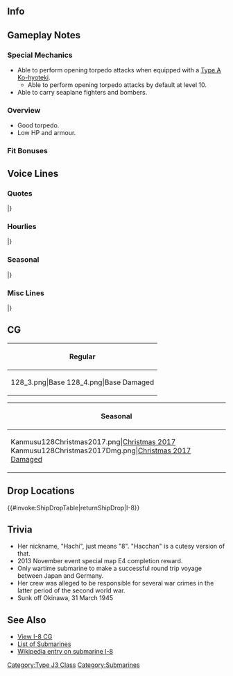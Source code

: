 ==Info==
{{KanmusuInfo|ID=128}}
{{KanmusuInfo|ID=128a}}

==Gameplay Notes==
===Special Mechanics===
* Able to perform opening torpedo attacks when equipped with a [[Type A Ko-hyoteki]].
** Able to perform opening torpedo attacks by default at level 10.
* Able to carry seaplane fighters and bombers.

===Overview===
* Good torpedo.
* Low HP and armour.

===Fit Bonuses===
{{:{{BASEPAGENAME}}/Equipment Bonuses}}

==Voice Lines==
===Quotes===
{{ShipquoteHeader}}
{{ShipquoteKai
|scenario = Introduction
|origin = Guten Tag...ああ違った......ごめんなさいね、「ハチ」と呼んでくださいね
|translation = Good day... Ah, no... sorry. Please call me Hachi.<ref>She uses German phrases here and there because of her mission to Germany.</ref>
|audio = Hachi-Introduction.ogg
}}
{{ShipquoteKai
|scenario = Library
|origin = 遣独潜水艦作戦の第二次遣独艦として、かの地に向かったのよ。
そして、Uボートをもらったのよ。この作戦は5回行われたんだけど、機雷とか色々あって、無事往復できたのは私だけなんですって…
そうね、機雷なんてダイッキライ！
|translation = I was the 2nd ship to undertake the Envoy to Germany Submarine Operation and made it successfuly to that place.<ref>She is referring to [https://ja.wikipedia.org/wiki/%E9%81%A3%E7%8B%AC%E6%BD%9C%E6%B0%B4%E8%89%A6%E4%BD%9C%E6%88%A6 this operation], where IJN submarines were dispatched to Europe for technology and personnel exchanges.</ref>
And with that, I got a U-boat.<ref>Her main mission was to ferry the crew of [https://en.wikipedia.org/wiki/German_submarine_U-1224 U-1224] which was being given to Japan.</ref> The operation was carried out 5 times but because of mines and other things, only I succeeded in making the round trip safely.<ref>Of the other 4 attmempts by the IJN; I-30 was sunk by a mine, I-34 by the British submarine [https://en.wikipedia.org/wiki/HMS_Taurus_(P399) Taurus], I-29 by the US submarine [https://en.wikipedia.org/wiki/USS_Sawfish Sawfish], and I-52 by US navy planes.</ref>
And so, I really hate mines...
|audio = Hachi-Library.ogg
}}
{{ShipquoteKai
|scenario = Secretary 1
|origin = Acht...いいえ、「ハチ」です
|translation = I'm Acht... No, I'm Hacchi.
|audio = Hachi-Secretary_1.ogg
}}
{{ShipquoteKai
|scenario = Secretary 2
|origin = うん。提督が言いやすいなら、ま、「はっちゃん」でも良いよ。うん。
|translation = Yeah. If it makes it easier for you, you can call me Hacchan Admiral. Yup.
|audio = Hachi-Secretary_2.ogg
}}
{{ShipquoteKai
|scenario = Secretary 3
|origin = あぁ！…急に触られたり、大きな音とかは、びっくりしちゃうんだよね
|translation = Ah! ...Suddenly touching me and making loud noises surprises me.
|audio = Hachi-Secretary_3.ogg
}}
{{ShipquoteKai
|scenario = Secretary Idle
|origin = そろそろ、別の本が…欲しいんですけれど…
|translation = I want... a different book soon but...
|audio = Hachi-Idle.ogg
}}
{{ShipquoteKai
|scenario = Secretary (Married)
|origin = 提督、あまり無理しちゃ、ダメですよ
|translation = It's no good to push yourself too hard Admiral.
|audio = Hachi-Wedding_Line.ogg
}}
{{ShipquoteKai
|scenario = Wedding
|origin = 提督？　はっちゃんは、新しい本が読みたいんだけど…本以外に好きなもの？　ん～、一度だけ口にしたシュトーレンかなぁ？　あ、クリスマスのお菓子なんだけどね。え？　間宮に焼いてもらったって？　今日は特別な日ってっ！？　わぁ、嬉しい♪
|translation = Admiral? I want to read a new book but... What do I like besides books? Hmmm, probably that Stollen I tried once? Ah, it's a kind of Christmas cake. Eh? Mamiya is going to bake it? Today is a special day you say!? Yay, I'm happy♪<ref>[https://en.wikipedia.org/wiki/Stollen Stollen] is a German fruit cake typically eaten at Christmas.</ref>
|audio = Hachi-Wedding.ogg
}}
{{ShipquoteKai
|scenario = Player's Score
|origin = 提督に報告書ですよ。どれどれ…
|translation = Here's the report Admiral. Now let's see....
|audio = Hachi-Looking_At_Scores.ogg
}}
{{ShipquoteKai
|scenario = Joining the Fleet
|origin = はっちゃん、出撃しますね
|translation = I'm sortieing now.
|audio = Hachi-Joining_A_Fleet.ogg
}}
{{ShipquoteKai
|scenario = Equipment 1
|origin = これはよいものですね。Danke schön...
|translation = This is a good thing. Thank you very much...
|audio = Hachi-Equipment_01.ogg
}}
{{ShipquoteKai
|scenario = Equipment 2
|origin = そうね。改装は重要だと思います…
|translation = That's right. I think upgrades are important...
|audio = Hachi-Equipment_2.ogg
}}
{{ShipquoteKai
|scenario = Equipment 3
|origin = Danke!
|translation = Thanks!
|audio = Hachi-Equipment_3.ogg
}}
{{ShipquoteKai
|scenario = Supply
|origin = Acht acht!...あぁ違った…
|translation = Eight-eight! ...Ah, my mistake...
|audio = Hachi-Supply.ogg
}}
{{ShipquoteKai
|scenario = Docking (Minor Damage)
|origin = 修理…お願いしてもいいでしょうか？
|translation = Can you... please repair me?
|audio = Hachi-Docking_Minor.ogg
}}
{{ShipquoteKai
|scenario = Docking (Major Damage)
|origin = 修復に時間かかりそう…ドックに本をいっぱい持ち込んでもいいかしら？
|translation = My repairs will take a while... Can I bring lots of books with me into the docks?
|audio = Hachi-Docking_Major.ogg
}}
{{ShipquoteKai
|scenario = Construction
|origin = 新造艦が、出来たみたいですね
|translation = It looks like a new ship has been completed.
|audio = Hachi-Construction.ogg
}}
{{ShipquoteKai
|scenario = Returning from Sortie
|origin = 作戦終了ですね…
|translation = Operation complete...
|audio = Hachi-Returning_From_Sortie.ogg
}}
{{ShipquoteKai
|scenario = Starting a Sortie
|origin = 長距離航海の練度なら、誰にも負けません…！
|translation = I won't lose to anyone in long voyage experience...!<ref>I-8 did more than 56,000km going to Europe and back.</ref>
|audio = Hachi-Starting_A_Sortie.ogg
}}
{{ShipquoteKai
|scenario = Starting a Battle
|origin = 戦闘は、あまり好きじゃないけど…仕方ない…！
|translation = I don't really like to fight but... I have no choice...!
|audio = Hachi-Battle_Start.ogg
}}
{{ShipquoteKai
|scenario = Attack
|origin = Feuer！
|translation = Fire!
|audio = Hachi-Attack.ogg
}}
{{ShipquoteKai
|scenario = Air Battle/Night Battle Attack 
|origin = 浮上しても抵抗するよ…！持ち帰った20mm連装機銃が火を噴くわ…！
|translation = I'll still resist even when surfaced...! The 20mm Flakvierling 38 I brought back will spew fire...!<ref>She had a [https://en.wikipedia.org/wiki/2_cm_Flak_30/38/Flakvierling#2_cm_Flakvierling_38 2 cm Flakvierling 38] mounted on her in Germany, she used that gun to engage US destroyers [https://en.wikipedia.org/wiki/USS_Morrison_(DD-560) Morrison] and [https://en.wikipedia.org/wiki/USS_Stockton_(DD-646) Stockton] in her last battle.</ref>
|audio = Hachi-Night_Attack.ogg
}}
{{ShipquoteKai
|scenario = Night Battle
|origin = さあ…！魚雷を装填して…ん、まだよ…
|translation = Now...! Torpeoes are loaded... Hmmm, not yet...
|audio = Hachi-Night_Battle.ogg
}}
{{ShipquoteKai
|scenario = MVP
|origin = あら？はっちゃん、やっちゃった？じゃあ、ご褒美にシュトーレン、食べたいなぁ
|translation = Oh? I did it? Then for a reward, I'd like to eat stollen.
|audio = Hachi-MVP.ogg
}}
{{ShipquoteKai
|scenario = Minor Damage 1
|origin = 黒光りしてるし…目が光ってるし…
|translation = It's gleaming black... and it's eyes are shining...
|audio = Hachi-Minor_Damage_1.ogg
}}
{{ShipquoteKai
|scenario = Minor Damage 2
|origin = 圧が上昇してます…！あっ…水が…！
|translation = The pressure is rising... Ah... the water is...!
|audio = Hachi-Minor_Damage_2.ogg
}}
{{ShipquoteKai
|scenario = Major Damage
|origin = 一度浮上してから…体勢を整えないと…
|translation = You have to ready yourself... for when you surface...<ref>Implying adopting a  fighting stance.</ref>
|audio = Hachi-Major_Damage.ogg
}}
{{ShipquoteKai
|scenario = Sunk
|origin = いつかは、私も沈むと覚悟はしてたけど…提督や…みんなと逢えてからで、よかっ…た…
|translation = I had already prepared myself to sink someday but... Admiral and... everyone else, I'm happy to have met... you...
|audio = Hachi-Sunk.ogg
}}
|} <references/>

{{clear}}

===Hourlies===
{{ShipquoteHeader | type = hourly}}
{{ShipquoteKai
|scenario = 00:00 
|origin = マルマルマルマル……零時です
|translation = 0000... It's midnight.
|audio = Hachi-00.ogg
}}
{{ShipquoteKai
|scenario = 01:00 
|origin = マルヒトマルマル……静かでいいですね
|translation = 0100... The silence is nice right?
|audio = Hachi-01.ogg
}}
{{ShipquoteKai
|scenario = 02:00 
|origin = マルフタマルマル。こんな時間まで作戦ですか…？
|translation = 0200. An operation at this time...?
|audio = Hachi-02.ogg
}}
{{ShipquoteKai
|scenario = 03:00 
|origin = マルサンマルマル。張り切りすぎると、明日持たないですよ。提督？
|translation = 0300. If you keep pushing yourself you won't last through tomorrow. Admiral?
|audio = Hachi-03.ogg
}}
{{ShipquoteKai
|scenario = 04:00 
|origin = マルヨンマルマル……あぁすみません、うとうとしてました……
|translation = 0400... Ah, sorry, I dozed off...
|audio = Hachi-04.ogg
}}
{{ShipquoteKai
|scenario = 05:00 
|origin = マルゴマルマル。ドイツパン、好きですか？今思い出して、作ってるんです
|translation = 0500. Do you like German bread? I was just thinking about it so I'll go make some.
|audio = Hachi-05.ogg
}}
{{ShipquoteKai
|scenario = 06:00 
|origin = マルロクマルマル。朝御飯に、後ほどドイツパン、お持ちしますね
|translation = 0600. I'll have the German bread ready after breakfast.
|audio = Hachi-06.ogg
}}
{{ShipquoteKai
|scenario = 07:00 
|origin = マルナナマルマル。朝です！Guten Morgen!提督？
|translation = 0700. It's morning! Good morning! Admiral?
|audio = Hachi-07.ogg
}}
{{ShipquoteKai
|scenario = 08:00 
|origin = Acht!...じゃなくて、マルハチマルマル。焼けました！ロッゲンミッシュブロート！
|translation = Eight! ...No wait, 0800. It's ready! Roggenmischbrot!<ref>Roggenmischbrot is bread that contains 51% ~ 89% rye.</ref>
|audio = Hachi-08.ogg
}}
{{ShipquoteKai
|scenario = 09:00 
|origin = マルキュウマルマル。ドイツパン、如何でしたか？……酸っぱいって？提督……わかってない……
|translation = 0900. How was the German bread? ... It was too sour? You don't... understand Admiral...
|audio = Hachi-09.ogg
}}
{{ShipquoteKai
|scenario = 10:00 
|origin = ヒトマルマルマル。さて、気を取り直して、読書に集中しますね……
|translation = 1000. Now, it's time to get in the mood and focus on my reading...
|audio = Hachi-10.ogg
}}
{{ShipquoteKai
|scenario = 11:00 
|origin = ヒトヒトマルマル。さっき、響ちゃんに焼き立てパンあげたら、とても喜んで貰えました。いい子です…！
|translation = 1100. When I gave Hibiki-chan the bread I baked earlier she was really happy. She's a good girl...!
|audio = Hachi-11.ogg
}}
{{ShipquoteKai
|scenario = 12:00 
|origin = ヒトフタマルマル。お昼ですね。提督
|translation = 1200. It's noon Admiral.
|audio = Hachi-12.ogg
}}
{{ShipquoteKai
|scenario = 13:00 
|origin = ヒトサンマルマル。さて、また読書でもします
|translation = 1300. Now then, I'll keep reading.
|audio = Hachi-13.ogg
}}
{{ShipquoteKai
|scenario = 14:00 
|origin = なんかこう、潜航していない時間って、新鮮ですよね
|translation = Somehow it feels so refreshing when you're not travelling submerged.
|audio = Hachi-14.ogg
}}
{{ShipquoteKai
|scenario = 15:00 
|origin = ヒトゴマルマル。なんだか気が散って、読書に集中できないです……
|translation = 1500. Something is distracting me, I can't focus on reading...
|audio = Hachi-15.ogg
}}
{{ShipquoteKai
|scenario = 16:00 
|origin = ヒトロクマルマル。提督はいつも、この時間って、何をしているのですか？
|translation = 1600. What do you usually do at this time Admiral?
|audio = Hachi-16.ogg
}}
{{ShipquoteKai
|scenario = 17:00 
|origin = ヒトナナマルマル。夕食はどうしましょうか……？
|translation = 1700. What do you want for dinner...?
|audio = Hachi-17.ogg
}}
{{ShipquoteKai
|scenario = 18:00 
|origin = ヒトハチマルマル。夕暮れの海って、雰囲気ありますね……好きです
|translation = 1800. The atmosphere of the sea in the evening... I like it.
|audio = Hachi-18.ogg
}}
{{ShipquoteKai
|scenario = 19:00 
|origin = ヒトキュウマルマル。私も水着じゃなくって、皆さんの様な制服……着たい、かも……
|translation = 1900. If I didn't wear a swimsuit, I'd like to try on... those uniforms everyone wears...
|audio = Hachi-19.ogg
}}
{{ShipquoteKai
|scenario = 20:00 
|origin = Acht acht!...じゃなくて、フタマルマルマル。提督、ハムとチーズとポテト。さあ、召し上がれ！
|translation = Eight eight! ...No wait, 2000. It's ham, cheese and potato Admiral. Come on, dig in!
|audio = Hachi-20.ogg
}}
{{ShipquoteKai
|scenario = 21:00 
|origin = フタヒトマルマル。提督、元気でましたか？
|translation = 2100. Are you feeling better Admiral?
|audio = Hachi-21.ogg
}}
{{ShipquoteKai
|scenario = 22:00 
|origin = フタフタマルマル。提督は艦これ！私は読書！えへっ……
|translation = 2200. Admiral is playing Kancolle! I'm reading! Ehehe...~
|audio = Hachi-22.ogg
}}
{{ShipquoteKai
|scenario = 23:00 
|origin = フタサンマルマルです。夜も更けてきましたね。ちょっと、眠いです……
|translation = 2300. It's getting late. I'm a bit sleepy...
|audio = Hachi-23.ogg
}}
|} <references/>

{{clear}}

===Seasonal===
{{SeasonalHeaderOld}}
{{SeasonalQuote
|scenario = [[Seasonal/Christmas_2015|Christmas 2015]]
|origin = 提督、クリスマスです！シュトーレン焼かないといけません。なのではっちゃんこの期間出撃を…えぇ？駄目？
|translation = It’s Christmas, Admiral! I have to bake some stollen. So I won’t be able to sortie for a while… Eh? Denied?
|audio = I-8_Christmas_2015_Sec1.ogg
|notes =Secretary 1
}}
{{SeasonalQuote
|scenario = [[Seasonal/Christmas_2015|Christmas 2015]]
|origin = でも、クリスマスはやっぱりシュト… えぇ、提督が焼いてくれる？本当に？Danke！ハッチャン、楽しみ！
|translation =	But, for Christmas you definitely need some Stol… Eh, you’ll bake some, Admiral? Really? Thanks! I can’t wait!
|audio = I-18_Christmas_2015_Sec2.mp3
|notes = Secretary 2
}}
{{SeasonalQuote
|scenario = [[Seasonal/End_of_Year_2015|End of Year 2015]]
|origin = 提督、ハッちゃんも大掃除参加します！まず提督の机の引き出しから…えぇ？そこは自分でやるの？そうですか。
|translation =	I’ll take part in the spring cleaning too, Admiral! I’ll clean your desk first… Eh? You’ll do that yourself? Alright then.
|audio = I-8_Year_End_2015_Sec1.ogg
|notes = 
}}
{{SeasonalQuote
|scenario = [[Seasonal/New_Year_2016|New Year 2016]]
|origin = 提督、新年あけましておめでとう！今年も、ハちやんと潜水艦隊を、よろしくです。
|translation =	Happy New Year, Admiral! Please take care of me and the rest of the submarines this year too.
|audio = I-8_New_Years_Day_2016.ogg
|notes = 
}}
{{SeasonalQuote
|scenario = [[Seasonal/Setsubun_2016|Setsubun 2016]]
|origin = 節分ですか？いいえ、はっちゃんはいいです。…提督？なんで、悲しそうな顔してるの？…あぁ、はい。じゃあ投げます、え～い。
|translation =	It’s Setsubun? No, I’m fine. …Admiral? Why do you look so sad? …Ah, yes. I’m going to throw them then, eii~
|audio = I-8_Setsubun_2016_Sec1.ogg
|notes = 
}}
{{SeasonalQuote
|scenario = [[Seasonal/Valentine%27s_Day_2016|Valentine’s Day 2016]]
|origin = 提督、バレンタインなので、はっちゃん、シュトーレンにチョコかけて仕上げてみました。どうでしょう？美味しいですか？
|translation =	Since it’s Valentine’s I tried making stollen topped with chocolate, Admiral. How is it? Is it good?
|audio = I-8_Valentine_Sec1.ogg
|notes = Secretary 1
}}
{{SeasonalQuote
|scenario = [[Seasonal/Valentine%27s_Day_2016|Valentine’s Day 2016]]
|origin = チョコシュトーレン、好評で良かったです。新入りの子から習った、パネットーネ…これにも、チョコをかけてみようと思います。
|translation =	It’s great that my chocolate stollen was well received. I’ll go learn how to make panetonne from the new girl… I think coating it with chocolate would be good.
|audio = I-8_Valentine_Sec2.ogg
|notes = Secretary 2
}}
{{SeasonalQuote
|scenario = [[Seasonal/White_Day_2016|White Day 2016]]
|origin = 提督、これは、チョコシュトーレンのお返しですか？Danke！いただきます。
|translation =	Is this in return for the chocolate stollen, Admiral? Thank you! I’ll help myself.
|audio = I-8_White_Day_2016.ogg
|notes = 
}}
{{SeasonalQuote
|scenario = [[Seasonal/Coming_of_Spring_2016|Spring 2016]]
|origin = 春。ハっちゃん、最後の出撃も春なんですよ、提督。ん、あぁ、昔の話ですけど。ふぅ~。
|translation =	Spring. My last sortie was during spring, Admiral. Mmm, ah, it’s and old story. Whew.
|audio = I-8_Spring_2016_Sec1.mp3
|notes = 
}}
{{SeasonalQuote
|scenario = [[Seasonal/Third_Anniversary|3rd Anniversary]]
|origin = 三周年。すごいですね。三周年です。はっちゃん、少し驚きです。お祝いですね。
|translation =	The 3rd Anniversary. Amazing. It’s the 3rd Anniversary. I’m a bit surprised. Let’s celebrate.
|audio = I-8_3rd_Anniversary_Sec1.mp3
|notes = 
}}
{{SeasonalQuote
|scenario = [[Seasonal/Rainy_Season_2016|Rainy Season 2016]]
|origin = じとじとしますね。梅雨、ですからね。はっちゃん、梅雨でも元気ですよ♪
|translation =	It’s gotten real wet. Because it’s the rainy season. But I’m fine with it♪
|audio = I-8_Rainy_Season_2016_Sec1.mp3
|notes = 
}}
{{SeasonalQuote
|scenario = [[Seasonal/Early_Summer_2016|Early Summer 2016]]
|origin = えぇ、 水着…ですか？ はっちゃんは、別にこの水着が気に入っているので…強いて言えば…眼鏡。眼鏡は、新しいの…欲しい、かな。
|translation =	Eh, a… swimsuit? I don’t really mind this swimsuit… If I had to decide… Glasses. I’d kinda like… new glasses.
|audio = I-8_Early_Summer_Sec1_2016.ogg
|notes = 
}}
{{SeasonalQuote
|scenario = [[Seasonal/Summer_2016|Midsummer 2016]]
|origin = 夏です。Acht acht！八月はやっぱり泳ぎに行かないと。あぁ、はっちゃん毎日泳いでいましたね。夏は提督も泳ぎます？
|translation =	It’s summer. Eight, eight! I really want to go swimming in August. Ah, I go swimming everyday. You want to go for a swim in summer, Admiral?
|audio = I-8_Sec1_Midsummer_2016.ogg
|notes = 
}}
{{SeasonalQuote
|scenario = [[Seasonal/Autumn_2016|Autumn 2016]]
|origin = 秋です。読書の秋。はっちゃんの読書量が、ぐぐんっと伸びる秋です。新刊、ほしいです。提督、買ってきて？
|translation =	It’s autumn. An autumn for reading. This is the autumn for me to stretch out and go through my reading list. I want a new book. Will you buy me one, Admiral?
|audio = I-8_Autumn_2016_Sec1.mp3
|notes = 
}}
{{SeasonalQuote
|scenario = [[Seasonal/Fourth_Anniversary|4th Anniversary]]
|origin = 四周年。すごいですね。四周年です。はっちゃんも、少し驚きです。お祝いですね！
|translation =	The 4th Anniversrary. Amazing. It’s the 4th Anniversary. I’m a bit surprised too. Let’s celebrate!
|audio = Hachi_4th_Anniversary_Sec1_2017.mp3
|notes = 
}}
{{SeasonalQuote
|scenario = [[Seasonal/Fifth_Anniversary|5th Anniversary]]
|origin = 五周年。すごいですね。五周年です。ハッチャンも、かなり驚きです。ホットワインでお祝いですね。
|translation =	The 5th Anniversary. Amazing. It’s the 5th Annicersary.  I’m pretty surprised too. Let’s celebrate with some hot wine.
|audio = I-8_5th_Anniversary_Sec1.mp3
|notes = 
}}
{{SeasonalQuote
|scenario = [[Seasonal/Sixth_Anniversary|6th Anniversary]]
|origin = 驚き。六周年ですって。すごいですね。六周年です。はっちゃんもお祝いします。提督、はい。乾杯。
|translation =	I'm shocked. It's the 6th Anniversary. That's amazing. The 6th Anniversary. I'll celebrate too. Admiral, here. Cheers.
|audio = I-8_6th_Anniversary_Sec2.mp3
|notes = Secretary 2
}}
{{SeasonalQuote
|scenario = [[Seasonal/Seventh_Anniversary|7th Anniversary 2020]]
|origin = えぇー、七周年なんですって？七周年です。ハっちゃん、かなり驚き。でも、提督、お祝いです、お祝い！
|translation =	Eeeh, it's the 7th Anniversary? So it is. I'm really surprised. But, Admiral, let's go celebrate!
|audio = I-8_7th_Anniversary_Secretary_2.mp3
|notes = Secretary 2
}}
{{SeasonalQuote
|scenario = [[Seasonal/Eighth_Anniversary|8th Anniversary]]
|origin = 八周年。えぇ？それは嘘でしょう？ハッちゃん、ちょっと驚きました。うん、ワインでお祝いですね。乾杯。
|translation =	It's the 8th Anniversary. Huh? Are you serious? I'm a bit surprised. Yup, let's celebrate with some wine. Cheers.
|audio = I-8_8th Anniversary_Secretary_1.mp3
|notes = 
}}
|}<references/>

{{clear}}

===Misc Lines===
{{SeasonalHeaderOld}}
{{SeasonalQuote
|scenario = [[Seasonal/Final_Battle|Eve of the Final Battle 2018]]
|origin = どうも艦隊が慌ただしです。これは、あれですね。
|translation =	The fleet is kinda busy now. This must mean that’s happening.
|audio = I-8_Kantai_Kessen_2018_Sec3.mp3
|notes = Secretary 3
}}
{{SeasonalQuote
|scenario = [[Fall 2020 Event]]
|origin = ハッちゃん、了解。潜水艦隊作戦に参加します。
|translation =	Hacchan, acknowledging. I'll participate in the submarine fleet operation.
|audio = Ship_Voice_I-8_Kai_Fall_2020_Event_Friend_Fleet_1.mp3
|notes = Friend Fleet 1
}}
|}<references/>

{{clear}}

==CG==
{| class="mw-collapsible mw-collapsed wikitable" style="width: 100%;"
!Regular
|-
|<gallery>
128_3.png|Base
128_4.png|Base Damaged
</gallery>
|}

{| class="mw-collapsible mw-collapsed wikitable" style="width: 100%;"
!Seasonal
|-
|<gallery>
Kanmusu128Christmas2017.png|[[Seasonal/Christmas_2017|Christmas 2017]]
Kanmusu128Christmas2017Dmg.png|[[Seasonal/Christmas_2017|Christmas 2017 Damaged]]
</gallery>
|}

==Drop Locations==
{{#invoke:ShipDropTable|returnShipDrop|I-8}}

==Trivia==
*Her nickname, "Hachi", just means "8". "Hacchan" is a cutesy version of that.
*2013 November event special map E4 completion reward.
*Only wartime submarine to make a successful round trip voyage between Japan and Germany.
*Her crew was alleged to be responsible for several war crimes in the latter period of the second world war.
*Sunk off Okinawa, 31 March 1945

==See Also==
*[[{{PAGENAMEE}}/Gallery|View I-8 CG]]
*[[EliteSS|List of Submarines]]
*[[wikipedia:Japanese_submarine_I-8|Wikipedia entry on submarine I-8]]
{{shiplist}}
[[Category:Type J3 Class]]
[[Category:Submarines]]
